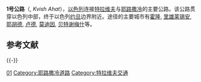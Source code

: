 {{Unreferenced|time=2021-04-24T14:03:21+00:00}}
{{infobox road
|marker_image=[[file:ISR-HW1.png|100px]]
|state=
|highway_name=1号公路
|map=ILroute-1.png
|translation=כביש תל אביב - ירושלים<br/>''Kvish Tel Aviv - Yerushalayim''<br/>דרך יריחו<br/>''Derekh Yeriho''
|alternate_name=特拉维夫 - 耶路撒冷公路<br/>杰里科道
|length_km= 94
|speed_km= 70-100
|cities=[[霍隆|霍隆]], [[里雄莱锡安|里雄莱锡安]], [[耶胡德|耶胡德]], [[卢德|卢德]], [[莫迪因|莫迪因]], [[贝特谢梅什|贝特谢梅什]], [[Mevaseret_Zion|Mevaseret Zion]], [[耶路撒冷|耶路撒冷]], [[马阿勒阿杜明|马阿勒阿杜明]], [[杰里科|杰里科]]
|junction=
}}'''1号公路'''（{{lang-he|כביש 1}}, ''Kvish Ahat''），[[以色列|以色列]]连接[[特拉维夫|特拉维夫]]与[[耶路撒冷|耶路撒冷]]的主要公路。该公路贯穿以色列中部，终于以色列[[约旦|约旦]]边界附近。途径的主要城市有[[霍隆|霍隆]], [[里雄莱锡安|里雄莱锡安]], [[耶胡德|耶胡德]], [[卢德|卢德]], [[莫迪因|莫迪因]], [[贝特谢梅什|贝特谢梅什]]等。

== 参考文献 ==
{{Reflist}}

{{-}}
{{以色列交通}}

[[Category:以色列公路|01]]
[[Category:耶路撒冷道路|Category:耶路撒冷道路]]
[[Category:特拉维夫交通|Category:特拉维夫交通]]